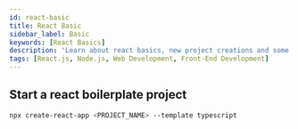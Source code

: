 ```yaml
---
id: react-basic
title: React Basic
sidebar_label: Basic
keywords: [React Basics]
description: 'Learn about react basics, new project creations and some mini guide to understand the concpets'
tags: [React.js, Node.js, Web Development, Front-End Development]
---
```


## Start a react boilerplate project

```bash
npx create-react-app <PROJECT_NAME> --template typescript
```

